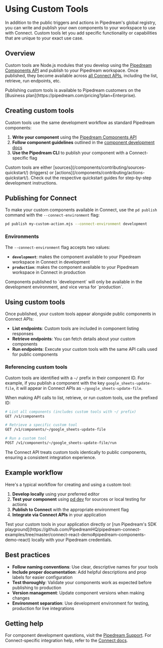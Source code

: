 
# Using Custom Tools

In addition to the public triggers and actions in Pipedream's global registry, you can write and publish your own components to your workspace to use with Connect. Custom tools let you add specific functionality or capabilities that are unique to your exact use case.

## Overview

Custom tools are Node.js modules that you develop using the [Pipedream Components API](/components/contributing/api/) and publish to your Pipedream workspace. Once published, they become available across [all Connect APIs](/connect/api/#components), including the list, retrieve, run endpoints, etc.

<Callout type="info">
Publishing custom tools is available to Pipedream customers on the [Business plan](https://pipedream.com/pricing?plan=Enterprise).
</Callout>

## Creating custom tools

Custom tools use the same development workflow as standard Pipedream components:

1. **Write your component** using the [Pipedream Components API](/components/contributing/api/)
2. **Follow component guidelines** outlined in the [component development docs](/components/contributing/guidelines/)
3. **Use the Pipedream CLI** to publish your component with a Connect-specific flag

<Callout type="info">
Custom tools are either [sources](/components/contributing/sources-quickstart/) (triggers) or [actions](/components/contributing/actions-quickstart/). Check out the respective quickstart guides for step-by-step development instructions.
</Callout>

## Publishing for Connect

To make your custom components available in Connect, use the `pd publish` command with the `--connect-environment` flag:

```bash
pd publish my-custom-action.mjs --connect-environment development
```

### Environments

The `--connect-environment` flag accepts two values:

- **`development`**: makes the component available to your Pipedream workspace in Connect in development
- **`production`**: makes the component available to your Pipedream workspace in Connect in production

<Callout type="warning">
Components published to `development` will only be available in the development environment, and vice versa for `production`.
</Callout>

## Using custom tools

Once published, your custom tools appear alongside public components in Connect APIs:

- **List endpoints**: Custom tools are included in component listing responses
- **Retrieve endpoints**: You can fetch details about your custom components
- **Run endpoints**: Execute your custom tools with the same API calls used for public components

### Referencing custom tools

Custom tools are identified with a `~/` prefix in their component ID. For example, if you publish a component with the key `google_sheets-update-file`, it will appear in Connect APIs as `~/google_sheets-update-file`.

When making API calls to list, retrieve, or run custom tools, use the prefixed ID:

```bash
# List all components (includes custom tools with ~/ prefix)
GET /v1/components

# Retrieve a specific custom tool
GET /v1/components/~/google_sheets-update-file

# Run a custom tool
POST /v1/components/~/google_sheets-update-file/run
```

The Connect API treats custom tools identically to public components, ensuring a consistent integration experience.

## Example workflow

Here's a typical workflow for creating and using a custom tool:

1. **Develop locally** using your preferred editor
2. **Test your component** using [pd dev](/components/contributing/cli/reference/#pd-dev) for sources or local testing for actions  
3. **Publish to Connect** with the appropriate environment flag
4. **Integrate via Connect APIs** in your application

<Callout type="info">
Test your custom tools in your application directly or [run Pipedream's SDK playground](https://github.com/PipedreamHQ/pipedream-connect-examples/tree/master/connect-react-demo#pipedream-components-demo-react) locally with your Pipedream credentials.
</Callout>

## Best practices

- **Follow naming conventions**: Use clear, descriptive names for your tools
- **Include proper documentation**: Add helpful descriptions and prop labels for easier configuration
- **Test thoroughly**: Validate your components work as expected before publishing to production
- **Version management**: Update component versions when making changes
- **Environment separation**: Use development environment for testing, production for live integrations

## Getting help

For component development questions, visit the [Pipedream Support](https://pipedream.com/support). For Connect-specific integration help, refer to the [Connect docs](/connect/).